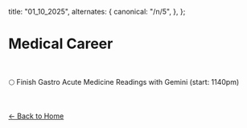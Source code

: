   title: "01_10_2025",
  alternates: {
    canonical: "/n/5",
  },
};

# Medical Career

<br />

🌕 Finish Gastro Acute Medicine Readings with Gemini (start: 1140pm)

<br />

[← Back to Home](/)
